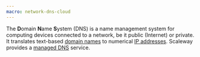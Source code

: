 ```yaml
---
macro: network-dns-cloud
---
```



The **D**omain **N**ame **S**ystem (DNS) is a name management system for computing devices connected to a network, be it public (Internet) or private. It translates text-based [domain names](/network/domains-and-dns/concepts/#domain-name) to numerical [IP addresses](/network/public-gateways/concepts/#ip-address). Scaleway provides a [managed DNS](/network/domains-and-dns/concepts/#scaleway-domains-and-dns) service.